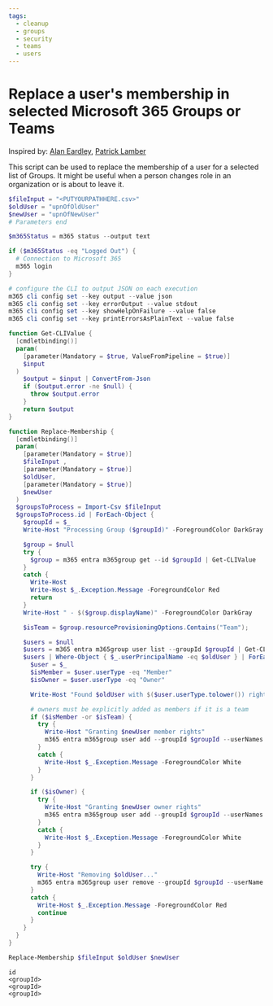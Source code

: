 ```yaml
---
tags:  
  - cleanup
  - groups
  - security
  - teams
  - users
---
```



# Replace a user's membership in selected Microsoft 365 Groups or Teams

Inspired by: [Alan Eardley](https://blog.eardley.org.uk/2021/04/managing-teams-movers-and-leavers/), [Patrick Lamber](https://www.nubo.eu/Replace-Membership-In-A-Microsoft-Group-Or-Team/)

This script can be used to replace the membership of a user for a selected list of Groups. It might be useful when a person changes role in an organization or is about to leave it.

<Tabs>
  <TabItem value="PowerShell">

  ```powershell
  $fileInput = "<PUTYOURPATHHERE.csv>"
  $oldUser = "upnOfOldUser"
  $newUser = "upnOfNewUser"
  # Parameters end

  $m365Status = m365 status --output text

  if ($m365Status -eq "Logged Out") {
    # Connection to Microsoft 365
    m365 login
  }

  # configure the CLI to output JSON on each execution
  m365 cli config set --key output --value json
  m365 cli config set --key errorOutput --value stdout
  m365 cli config set --key showHelpOnFailure --value false
  m365 cli config set --key printErrorsAsPlainText --value false

  function Get-CLIValue {
    [cmdletbinding()]
    param(
      [parameter(Mandatory = $true, ValueFromPipeline = $true)]
      $input
    )
      $output = $input | ConvertFrom-Json
      if ($output.error -ne $null) {
        throw $output.error
      }
      return $output
  }

  function Replace-Membership {
    [cmdletbinding()]
    param(
      [parameter(Mandatory = $true)]
      $fileInput ,
      [parameter(Mandatory = $true)]
      $oldUser,
      [parameter(Mandatory = $true)]
      $newUser
    )
    $groupsToProcess = Import-Csv $fileInput 
    $groupsToProcess.id | ForEach-Object {
      $groupId = $_
      Write-Host "Processing Group ($groupId)" -ForegroundColor DarkGray -NoNewline

      $group = $null
      try {
        $group = m365 entra m365group get --id $groupId | Get-CLIValue 
      }
      catch {
        Write-Host
        Write-Host $_.Exception.Message -ForegroundColor Red
        return
      }
      Write-Host " - $($group.displayName)" -ForegroundColor DarkGray

      $isTeam = $group.resourceProvisioningOptions.Contains("Team");

      $users = $null
      $users = m365 entra m365group user list --groupId $groupId | Get-CLIValue
      $users | Where-Object { $_.userPrincipalName -eq $oldUser } | ForEach-Object {
        $user = $_
        $isMember = $user.userType -eq "Member"
        $isOwner = $user.userType -eq "Owner"

        Write-Host "Found $oldUser with $($user.userType.tolower()) rights" -ForegroundColor Green

        # owners must be explicitly added as members if it is a team
        if ($isMember -or $isTeam) {
          try {
            Write-Host "Granting $newUser member rights"
            m365 entra m365group user add --groupId $groupId --userNames $newUser | Get-CLIValue
          }
          catch {
            Write-Host $_.Exception.Message -ForegroundColor White
          }
        }

        if ($isOwner) {
          try {
            Write-Host "Granting $newUser owner rights"
            m365 entra m365group user add --groupId $groupId --userNames $newUser --role Owner | Get-CLIValue
          }
          catch {
            Write-Host $_.Exception.Message -ForegroundColor White
          }
        }

        try {
          Write-Host "Removing $oldUser..."
          m365 entra m365group user remove --groupId $groupId --userName $oldUser | Get-CLIValue
        }
        catch {
          Write-Host $_.Exception.Message -ForegroundColor Red
          continue
        }
      }
    }
  }

  Replace-Membership $fileInput $oldUser $newUser
  ```

  </TabItem>
  <TabItem value="Input CSV File Format">

  ```csv
  id
  <groupId>
  <groupId>
  <groupId>
  ```

  </TabItem>
</Tabs>


